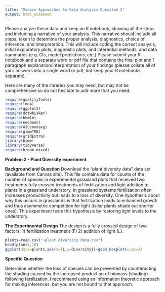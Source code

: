 ```yaml
---
title: "Modern Approaches to Data Analysis Quesiton 2"
output: html_notebook
---
```


Please analyze these data and keep an R notebook, showing all the steps and including a narrative of your analysis.  This narrative should include all steps, taken to determine the proper analysis, diagnostics, choice of inference, and interpretation.  This will include coding the correct analysis, initial exploratory plots, diagnostic plots, and inferential methods, and data summaries (e.g. CIs, model predictions, etc.) Please submit your R notebook and a separate word or pdf file that contains the final plot and 1 paragraph explanation/interpretation of your findings (please collate all of your answers into a single word or pdf, but keep your R notebooks separate). 


Here are many of the libraries you may need, but may not be comprehensive so do not hesitate to add more that you need.
```r
require(qualityTools)
require(lme4)
require(ggplot2)
require(dotwhisker)
require(bbmle)
require(emdbook)
require(AICcmodavg)
require(glmmTMB)
require(gridExtra)
library(blme)
library(tidyverse)
require(broom.mixed)
```

**Problem 2 - Plant Diversity experiment**

**Background and Question**
Download the "plant diversity data" data set (available from Canvas site). This file contains data for counts of the number of species in experimental grassland plots that received two treatments fully crossed treatments of fertilization and light addition to plants in a grassland understory. In grassland systems fertilization often increases productivity but leads to a loss of diversity. One hypothesis about why this occurs in grasslands is that fertilization leads to enhanced growth and thus asymmetric competition for light (taller plants shade out shorter ones). This experiment tests this hypothesis by restoring light levels to the understory.

**The Experimental Design**
The design is a fully crossed design of two factors: 1) fertilization treatment (F) 2) addition of light (L).

```r
plants=read.csv("~plant diversity data.csv")
head(plants,10)
ggplot(data=plants,aes(x=FL,y=Diversity))+geom_boxplot(size=2)
```


**Specific Question**

Determine whether the loss of species can be prevented by counteracting the shading caused by the increased production of biomass (shading) following fertilization. I recommend using an information theoretic approach for making inferences, but you are not bound to that approach.
